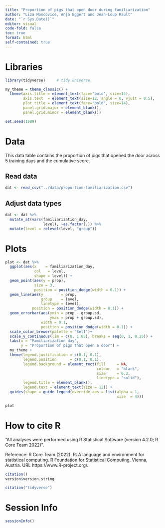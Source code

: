 ```yaml
---
title: "Proportion of pigs that open door during familiarization"
author: "Liza Moscovice, Anja Eggert and Jean-Loup Rault"
date: "`r Sys.Date()`" 
editor: visual
code-fold: false
toc: true
format: html
self-contained: true
---
```


# Libraries

```r
library(tidyverse)     # tidy universe
```

```r
my_theme = theme_classic() +
  theme(axis.title = element_text(face="bold", size=14),
        axis.text  = element_text(size=12, angle = 0, vjust = 0.5),
        plot.title = element_text(face="bold", size=14),
        panel.grid.major = element_blank(),
        panel.grid.minor = element_blank())
```

```r
set.seed(1989)
```

# Data

This data table contains the proportion of pigs that opened the door across 5 training days and the cumulative score.

## Read data

```r
dat <- read_csv("../data/proportion-familiarization.csv")
```

## Adjust data types

```r
dat <- dat %>%
  mutate_at(vars(familiarization_day,
                 level), ~as.factor(.)) %>% 
  mutate(level = relevel(level, "group"))
```

# Plots

```r
plot <- dat %>%
  ggplot(aes(x    = familiarization_day,
             col   = level,
             shape = level)) +
  geom_point(aes(y = prop),
             size = 3,
             position = position_dodge(width = 0.1)) +
  geom_line(aes(y        = prop,
                group    = level,
                linetype = level),
            position = position_dodge(width = 0.1)) +
  geom_errorbar(aes(ymin = prop - group.sd,
                    ymax = prop + group.sd),
                width = 0.1,
                position = position_dodge(width = 0.1)) +
  scale_color_brewer(palette = "Set1")+
  scale_y_continuous(lim = c(0, 1.05), breaks = seq(0, 1, 0.25)) +
  labs(x = "Familiarization day",
       y = "Proportion of pigs that open a door") +
  my_theme +
  theme(legend.justification = c(0.1, 0.1),
        legend.position      = c(0.1, 0.1),
        legend.background = element_rect(fill     = NA,
                                         colour   = "black",
                                         size     = 0.3,
                                         linetype = "solid"),
        legend.title = element_blank(),
        legend.text = element_text(size = 12)) +
  guides(shape = guide_legend(override.aes = list(alpha = 1,
                                                  size  = 4)))
```

```r
plot
```

# How to cite R

"All analyses were performed using R Statistical Software (version 4.2.0; R Core Team 2022)".

Reference: R Core Team (2022). R: A language and environment for statistical computing. R Foundation for Statistical Computing, Vienna, Austria. URL https://www.R-project.org/.

```r
citation()
version$version.string
```

```r
citation("tidyverse")
```

# Session Info

```r
sessionInfo()
```
